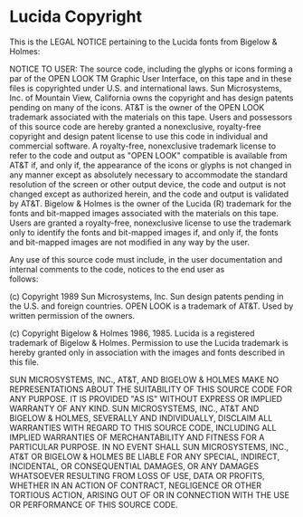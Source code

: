 # Lucida Copyright

This is the LEGAL NOTICE pertaining to the Lucida fonts from Bigelow & Holmes:

NOTICE TO USER: The source code, including the glyphs or icons
forming a par of the OPEN LOOK TM Graphic User Interface, on this
tape and in these files is copyrighted under U.S. and international
laws. Sun Microsystems, Inc. of Mountain View, California owns
the copyright and has design patents pending on many of the icons.
AT&T is the owner of the OPEN LOOK trademark associated with the
materials on this tape. Users and possessors of this source code
are hereby granted a nonexclusive, royalty-free copyright and
design patent license to use this code in individual and
commercial software. A royalty-free, nonexclusive trademark
license to refer to the code and output as "OPEN LOOK" compatible
is available from AT&T if, and only if, the appearance of the
icons or glyphs is not changed in any manner except as absolutely
necessary to accommodate the standard resolution of the screen or
other output device, the code and output is not changed except as
authorized herein, and the code and output is validated by AT&T.
Bigelow & Holmes is the owner of the Lucida (R) trademark for the
fonts and bit-mapped images associated with the materials on this
tape. Users are granted a royalty-free, nonexclusive license to use
the trademark only to identify the fonts and bit-mapped images if,
and only if, the fonts and bit-mapped images are not modified in any
way by the user.

Any use of this source code must include, in the user documentation
and internal comments to the code, notices to the end user as  
follows:

(c) Copyright 1989 Sun Microsystems, Inc. Sun design patents
pending in the U.S. and foreign countries. OPEN LOOK is a
trademark of AT&T. Used by written permission of the owners.

(c) Copyright Bigelow & Holmes 1986, 1985. Lucida is a registered
trademark of Bigelow & Holmes. Permission to use the Lucida
trademark is hereby granted only in association with the images
and fonts described in this file.

SUN MICROSYSTEMS, INC., AT&T, AND BIGELOW & HOLMES
MAKE NO REPRESENTATIONS ABOUT THE SUITABILITY OF
THIS SOURCE CODE FOR ANY PURPOSE. IT IS PROVIDED "AS IS"
WITHOUT EXPRESS OR IMPLIED WARRANTY OF ANY KIND.
SUN MICROSYSTEMS, INC., AT&T AND BIGELOW & HOLMES,
SEVERALLY AND INDIVIDUALLY, DISCLAIM ALL WARRANTIES
WITH REGARD TO THIS SOURCE CODE, INCLUDING ALL IMPLIED
WARRANTIES OF MERCHANTABILITY AND FITNESS FOR A
PARTICULAR PURPOSE. IN NO EVENT SHALL SUN MICROSYSTEMS,
INC., AT&T OR BIGELOW & HOLMES BE LIABLE FOR ANY
SPECIAL, INDIRECT, INCIDENTAL, OR CONSEQUENTIAL DAMAGES,
OR ANY DAMAGES WHATSOEVER RESULTING FROM LOSS OF USE, DATA
OR PROFITS, WHETHER IN AN ACTION OF CONTRACT, NEGLIGENCE
OR OTHER TORTIOUS ACTION, ARISING OUT OF OR IN CONNECTION
WITH THE USE OR PERFORMANCE OF THIS SOURCE CODE.
